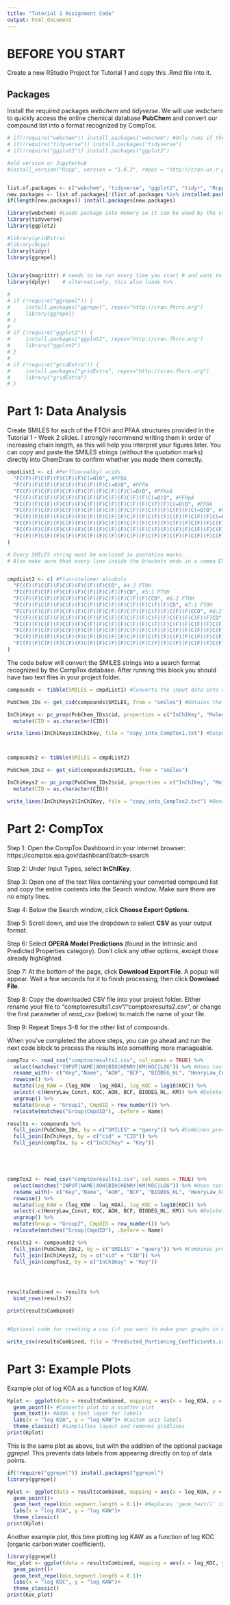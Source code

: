 ---
title: "Tutorial 1 Assignment Code"
output: html_document
---

# BEFORE YOU START 

Create a new RStudio Project for Tutorial 1 and copy this .Rmd file into it.

## Packages

Install the required packages *webchem* and *tidyverse*. We will use *webchem* to quickly access the online chemical database **PubChem** and convert our compound list into a format recognized by CompTox.

```{r packages, message = FALSE, error = TRUE}
# if(!require("webchem")) install.packages("webchem") #Only runs if the package is not already installed on your device.
# if(!require("tidyverse")) install.packages("tidyverse")
# if(!require("ggplot2")) install.packages("ggplot2")

#old version or Jupyterhub
#install_version("Rcpp", version = "1.0.3", repos = "http://cran.us.r-project.org")


list.of.packages <- c("webchem", "tidyverse", "ggplot2", "tidyr", "Rcpp", "ggrepel", "gridExtra",  "gridExtra", "magrittr", "dplyr")
new.packages <- list.of.packages[!(list.of.packages %in% installed.packages()[,"Package"])]
if(length(new.packages)) install.packages(new.packages)

library(webchem) #Loads package into memory so it can be used by the code.
library(tidyverse)
library(ggplot2)

#library(gridExtra)
#library(Rcpp)
library(tidyr)
library(ggrepel)


library(magrittr) # needs to be run every time you start R and want to use %>%
library(dplyr)    # alternatively, this also loads %>%

# 
# if (!require("ggrepel")) {
#     install.packages("ggrepel", repos="http://cran.fhcrc.org")
#     library(ggrepel)
# }
# 
# if (!require("ggplot2")) {
#     install.packages("ggplot2", repos="http://cran.fhcrc.org")
#     library("ggplot2")
# }
# 
# if (!require("gridExtra")) {
#     install.packages("gridExtra", repos="http://cran.fhcrc.org")
#     library("gridExtra")
# }


```

# Part 1: Data Analysis

Create SMILES for each of the FTOH and PFAA structures provided in the Tutorial 1 - Week 2 slides. I strongly recommend writing them in order of increasing chain length, as this will help you interpret your figures later. You can copy and paste the SMILES strings (without the quotation marks) directly into ChemDraw to confirm whether you made them correctly.

```{r}
cmpdList1 <- c( #Perfluoroalkyl acids
  "FC(F)(F)C(F)(F)C(F)(F)C(=O)O", #PFBA
  "FC(F)(F)C(F)(F)C(F)(F)C(F)(F)C(=O)O", #PFPA
  "FC(F)(F)C(F)(F)C(F)(F)C(F)(F)C(F)(F)C(=O)O", #PFHxA
  "FC(F)(F)C(F)(F)C(F)(F)C(F)(F)C(F)(F)C(F)(F)C(=O)O", #PFHpA
  "FC(F)(F)C(F)(F)C(F)(F)C(F)(F)C(F)(F)C(F)(F)C(F)(F)C(=O)O", #PFOA
  "FC(F)(F)C(F)(F)C(F)(F)C(F)(F)C(F)(F)C(F)(F)C(F)(F)C(F)(F)C(=O)O", #PFNA
  "FC(F)(F)C(F)(F)C(F)(F)C(F)(F)C(F)(F)C(F)(F)C(F)(F)C(F)(F)C(F)(F)C(=O)O", #PFDA
  "FC(F)(F)C(F)(F)C(F)(F)C(F)(F)C(F)(F)C(F)(F)C(F)(F)C(F)(F)C(F)(F)C(F)(F)C(=O)O", #PFUA
  "FC(F)(F)C(F)(F)C(F)(F)C(F)(F)C(F)(F)C(F)(F)C(F)(F)C(F)(F)C(F)(F)C(F)(F)C(F)(F)C(=O)O", #PFDoDA
  "FC(F)(F)C(F)(F)C(F)(F)C(F)(F)C(F)(F)C(F)(F)C(F)(F)C(F)(F)C(F)(F)C(F)(F)C(F)(F)C(F)(F)C(=O)O" #PFTrDA
)

# Every SMILES string must be enclosed in quotation marks.
# Also make sure that every line inside the brackets ends in a comma EXCEPT the last one.


cmpdList2 <- c( #Fluorotelomer alcohols
  "FC(F)(F)C(F)(F)C(F)(F)C(F)(F)CCO", #4:2 FTOH
  "FC(F)(F)C(F)(F)C(F)(F)C(F)(F)C(F)(F)CO", #5:1 FTOH
  "FC(F)(F)C(F)(F)C(F)(F)C(F)(F)C(F)(F)C(F)(F)CCO", #6:2 FTOH
  "FC(F)(F)C(F)(F)C(F)(F)C(F)(F)C(F)(F)C(F)(F)C(F)(F)CO", #7:1 FTOH
  "FC(F)(F)C(F)(F)C(F)(F)C(F)(F)C(F)(F)C(F)(F)C(F)(F)C(F)(F)CCO", #8:2 FTOH
  "FC(F)(F)C(F)(F)C(F)(F)C(F)(F)C(F)(F)C(F)(F)C(F)(F)C(F)(F)C(F)(F)CO", #9:1 FTOH
  "FC(F)(F)C(F)(F)C(F)(F)C(F)(F)C(F)(F)C(F)(F)C(F)(F)C(F)(F)C(F)(F)C(F)(F)CCO", #10:2 FTOH
  "FC(F)(F)C(F)(F)C(F)(F)C(F)(F)C(F)(F)C(F)(F)C(F)(F)C(F)(F)C(F)(F)C(F)(F)C(F)(F)CO", #11:1 FTOH
  "FC(F)(F)C(F)(F)C(F)(F)C(F)(F)C(F)(F)C(F)(F)C(F)(F)C(F)(F)C(F)(F)C(F)(F)C(F)(F)C(F)(F)CCO", #12:2 FTOH
  "FC(F)(F)C(F)(F)C(F)(F)C(F)(F)C(F)(F)C(F)(F)C(F)(F)C(F)(F)C(F)(F)C(F)(F)C(F)(F)C(F)(F)C(F)(F)CO" #13:1 FTOH
)


```


The code below will convert the SMILES strings into a search format recognized by the CompTox database. After running this block you should have two text files in your project folder.

```{r export}
compounds <- tibble(SMILES = cmpdList1) #Converts the input data into a 1-column tibble (tidy table)

PubChem_IDs <- get_cid(compounds$SMILES, from = "smiles") #Obtains the PubChem database IDs for each input compound

InChiKeys <- pc_prop(PubChem_IDs$cid, properties = c("InChIKey", "MolecularFormula")) %>% #Obtains the International Chemical Identifier Key (InChIKey) for each PubChem ID
  mutate(CID = as.character(CID))

write_lines(InChiKeys$InChIKey, file = "copy_into_CompTox1.txt") #Outputs to a tab-delimited text file. Feel free to rename this file.



compounds2 <- tibble(SMILES = cmpdList2) 

PubChem_IDs2 <- get_cid(compounds2$SMILES, from = "smiles") 

InChiKeys2 <- pc_prop(PubChem_IDs2$cid, properties = c("InChIKey", "MolecularFormula")) %>% 
  mutate(CID = as.character(CID))

write_lines(InChiKeys2$InChIKey, file = "copy_into_CompTox2.txt") #Rename this text file if desired.
```


# Part 2: CompTox

Step 1: Open the CompTox Dashboard in your internet browser: https://comptox.epa.gov/dashboard/batch-search

Step 2: Under Input Types, select **InChIKey**.

Step 3: Open one of the text files containing your converted compound list and copy the entire contents into the Search window. Make sure there are no empty lines.

Step 4: Below the Search window, click **Choose Export Options**.

Step 5: Scroll down, and use the dropdown to select **CSV** as your output format.

Step 6: Select **OPERA Model Predictions** (found in the Intrinsic and Predicted Properties category). Don't click any other options, except those already highlighted.

Step 7: At the bottom of the page, click **Download Export File**. A popup will appear. Wait a few seconds for it to finish processing, then click **Download File**.

Step 8: Copy the downloaded CSV file into your project folder. Either rename your file to "comptoxresults1.csv"/"comptoxresults2.csv", or change the first parameter of *read_csv* (below) to match the name of your file.

Step 9: Repeat Steps 3-8 for the other list of compounds.


When you've completed the above steps, you can go ahead and run the next code block to process the results into something more manageable.

```{r import, message = FALSE}
compTox <- read_csv("comptoxresults1.csv", col_names = TRUE) %>%
  select(matches("INPUT|NAME|AOH|BIO|HENRY|KM|KOC|LOG")) %>% #Uses text matching to keep only the columns we care about
  rename_with(~ c("Key","Name", "AOH", "BCF", "BIODEG_HL", "HenryLaw_Const", "KM", "log_KOA", "KOC", "log_KOW")) %>% #Renames the columns to be a little more readable
  rowwise() %>%
  mutate(log_KAW = (log_KOW - log_KOA), log_KOC = log10(KOC)) %>%
  select(-c(HenryLaw_Const, KOC, AOH, BCF, BIODEG_HL, KM)) %>% #Deletes unwanted columns
  ungroup() %>%
  mutate(Group = "Group1", CmpdID = row_number()) %>% 
  relocate(matches("Group|CmpdID"), .before = Name)

results <- compounds %>%
  full_join(PubChem_IDs, by = c("SMILES" = "query")) %>% #Combines previously created tables by similar columns
  full_join(InChiKeys, by = c("cid" = "CID")) %>%
  full_join(compTox, by = c("InChIKey" = "Key"))





compTox2 <- read_csv("comptoxresults2.csv", col_names = TRUE) %>%
  select(matches("INPUT|NAME|AOH|BIO|HENRY|KM|KOC|LOG")) %>% #Uses text matching to keep only the columns we care about
  rename_with(~ c("Key","Name", "AOH", "BCF", "BIODEG_HL", "HenryLaw_Const", "KM", "log_KOA", "KOC", "log_KOW")) %>% #Renames the columns to be a little more readable
  rowwise() %>%
  mutate(log_KAW = (log_KOW - log_KOA), log_KOC = log10(KOC)) %>%
  select(-c(HenryLaw_Const, KOC, AOH, BCF, BIODEG_HL, KM)) %>% #Deletes unwanted columns
  ungroup() %>%
  mutate(Group = "Group2", CmpdID = row_number()) %>%
  relocate(matches("Group|CmpdID"), .before = Name)

results2 <- compounds2 %>%
  full_join(PubChem_IDs2, by = c("SMILES" = "query")) %>% #Combines previously created tables by similar columns
  full_join(InChiKeys2, by = c("cid" = "CID")) %>%
  full_join(compTox2, by = c("InChIKey" = "Key"))




resultsCombined <- results %>%
  bind_rows(results2)

print(resultsCombined)


#Optional code for creating a csv (if you want to make your graphs in Excel):

write_csv(resultsCombined, file = "Predicted_Partioning_Coefficients.csv")
```
# Part 3: Example Plots

Example plot of log KOA as a function of log KAW.

```{r plot1}
Kplot <- ggplot(data = resultsCombined, mapping = aes(x = log_KOA, y = log_KAW, color = Group, label = CmpdID))+ 
  geom_point()+ #Converts plot to a scatter plot
  geom_text()+ #Adds a text layer for labels
  labs(x = "log KOA", y = "log KAW")+ #Custom axis labels
  theme_classic() #Simplifies layout and removes gridlines
print(Kplot)
```


This is the same plot as above, but with the addition of the optional package *ggrepel*. This prevents data labels from appearing directly on top of data points.

```{r fancyplot1}
if(!require("ggrepel")) install.packages("ggrepel")
library(ggrepel)

Kplot <- ggplot(data = resultsCombined, mapping = aes(x = log_KOA, y = log_KAW, color = Group, label = CmpdID))+
  geom_point()+
  geom_text_repel(min.segment.length = 0.1)+ #Replaces 'geom_text()' in the previous code block
  labs(x = "log KOA", y = "log KAW")+
  theme_classic()
print(Kplot)

```

Another example plot, this time plotting log KAW as a function of log KOC (organic carbon:water coefficient).

```{r fancyplot2}
library(ggrepel)
Koc_plot <- ggplot(data = resultsCombined, mapping = aes(x = log_KOC, y = log_KAW, color = Group, label = CmpdID))+
  geom_point()+
  geom_text_repel(min.segment.length = 0.1)+
  labs(x = "log KOC", y = "log KAW")+
  theme_classic()
print(Koc_plot)

```